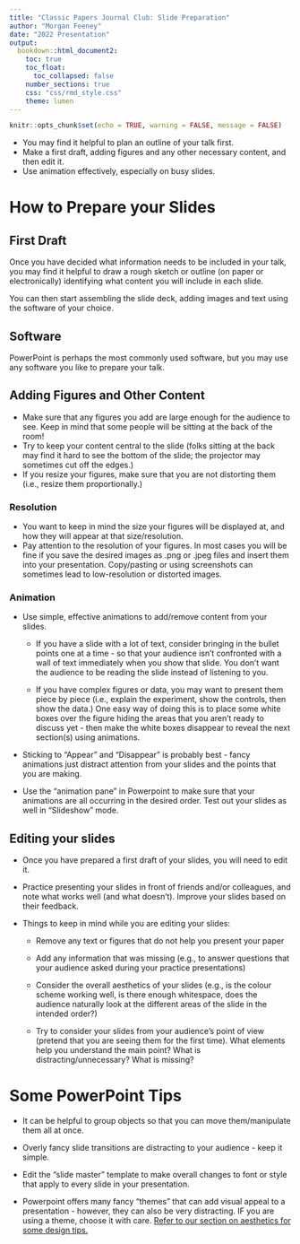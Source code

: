 ```yaml
---
title: "Classic Papers Journal Club: Slide Preparation"
author: "Morgan Feeney"
date: "2022 Presentation"
output: 
  bookdown::html_document2:
    toc: true
    toc_float:
      toc_collapsed: false
    number_sections: true
    css: "css/rmd_style.css"
    theme: lumen    
---
```

```r
knitr::opts_chunk$set(echo = TRUE, warning = FALSE, message = FALSE)
```

<div id="summary">
- You may find it helpful to plan an outline of your talk first. 
- Make a first draft, adding figures and any other necessary content, and then edit it. 
- Use animation effectively, especially on busy slides.
</div>


# How to Prepare your Slides

## First Draft

Once you have decided what information needs to be included in your talk, you may find it helpful to draw a rough sketch or outline (on paper or electronically) identifying what content you will include in each slide.

You can then start assembling the slide deck, adding images and text using the software of your choice. 

## Software

PowerPoint is perhaps the most commonly used software, but you may use any software you like to prepare your talk.


## Adding Figures and Other Content

- Make sure that any figures you add are large enough for the audience to see. Keep in mind that some people will be sitting at the back of the room!
- Try to keep your content central to the slide (folks sitting at the back may find it hard to see the bottom of the slide; the projector may sometimes cut off the edges.)
- If you resize your figures, make sure that you are not distorting them (i.e., resize them proportionally.)

### Resolution

- You want to keep in mind the size your figures will be displayed at, and how they will appear at that size/resolution. 
- Pay attention to the resolution of your figures. In most cases you will be fine if you save the desired images as .png or .jpeg files and insert them into your presentation. Copy/pasting or using screenshots can sometimes lead to low-resolution or distorted images.

### Animation

- Use simple, effective animations to add/remove content from your slides.

  - If you have a slide with a lot of text, consider bringing in the bullet points one at a time - so that your audience isn't confronted with a wall of text immediately when you show that slide. You don't want the audience to be reading the slide instead of listening to you.
  
  - If you have complex figures or data, you may want to present them piece by piece (i.e., explain the experiment, show the controls, then show the data.) One easy way of doing this is to place some white boxes over the figure hiding the areas that you aren't ready to discuss yet - then make the white boxes disappear to reveal the next section(s) using animations.
  
- Sticking to "Appear" and "Disappear" is probably best - fancy animations just distract attention from your slides and the points that you are making.

- Use the "animation pane" in Powerpoint to make sure that your animations are all occurring in the desired order. Test out your slides as well in "Slideshow" mode.

## Editing your slides

- Once you have prepared a first draft of your slides, you will need to edit it. 

- Practice presenting your slides in front of friends and/or colleagues, and note what works well (and what doesn't). Improve your slides based on their feedback. 

- Things to keep in mind while you are editing your slides: 

  - Remove any text or figures that do not help you present your paper 
  
  - Add any information that was missing (e.g., to answer questions that your audience asked during your practice presentations)
  
  - Consider the overall aesthetics of your slides (e.g., is the colour scheme working well, is there enough whitespace, does the audience naturally look at the different areas of the slide in the intended order?)
  
  - Try to consider your slides from your audience's point of view (pretend that you are seeing them for the first time). What elements help you understand the main point? What is distracting/unnecessary? What is missing?

# Some PowerPoint Tips

- It can be helpful to group objects so that you can move them/manipulate them all at once.

- Overly fancy slide transitions are distracting to your audience - keep it simple.

- Edit the "slide master" template to make overall changes to font or style that apply to every slide in your presentation. 

- Powerpoint offers many fancy "themes" that can add visual appeal to a presentation - however, they can also be very distracting. IF you are using a theme, choose it with care. [Refer to our section on aesthetics for some design tips.](./presentations-aesthetics.html) 